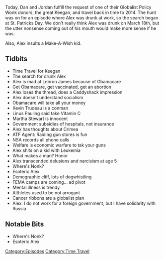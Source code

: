 {{DEFAULTSORT:
    #_EPISODE_0105:March 18, 2014
}}{{Episode
    | title           = March 18, 2014
    | caption         = [https://knowledgefight.libsyn.com/knowledge-fight-march-18-2014 Listen to this episode on Libsyn]
    | episodeNumber   = 105
    | length          = 01:55:25
    | airDate         = November 22, 2017
    | coverageDate    = March 18, 2014
    | episodeType     = [[:Category:Time Travel|Time Travel]]
    | appearance      = [[Lebron James]], [[Kevin Trudeau]], [[Linus Pauling]], [[Martha Stewart]]
    | previousEpisode = [[104: November 20, 2017]]
    | nextEpisode     = [[106: Drunk Special Report]]
}}

{{Stub}}

Today, Dan and Jordan fulfill the request of one of their Globalist Policy Wonk donors, the great Keegan, and travel back in time to 2014. The hunt was on for an episode where Alex was drunk at work, so the search began at St. Patricks Day. We don't really think Alex was drunk on March 18th, but the utter nonsense coming out of his mouth would make more sense if he was.

Also, Alex insults a Make-A-Wish kid.

==Tidbits==

*Time Travel for Keegan
*The search for drunk Alex
*Alex is mad at Lebron James because of Obamacare
*Get Obamacare, get vaccinated, get an abortion
*Alex loses the thread, does a Caddyshack impression
*Alex doesn't understand socialism
*Obamacare will take all your money
*Kevin Trudeau is a conman
*Linus Pauling said take Vitamin C
*Martha Stewart is innocent
*Government subsidies of hospitals, not insurance
*Alex has thoughts about Crimea
*ATF Agent: Raiding gun stores is fun
*NSA records all phone calls
*Welfare is economic warfare to tak your guns
*Alex shits on a kid with Leukemia
*What makes a man? Honor
*Alex transcended delusions and narcisism at age 5
*Where's Nonk?
*Esoteric Alex
*Demographic cliff, lots of dogwhistling
*FEMA camps are coming... ad pivot
*Mental illness is trendy
*Althletes used to be not arrogant
*Cancer ribbons are a globalist plan
*Alex: I do not work for a foreign government, but I have solidarity with Russia

==Notable Bits==

*Where's Nonk?
*Esoteric Alex

[[Category:Episodes]]
[[Category:Time Travel]]